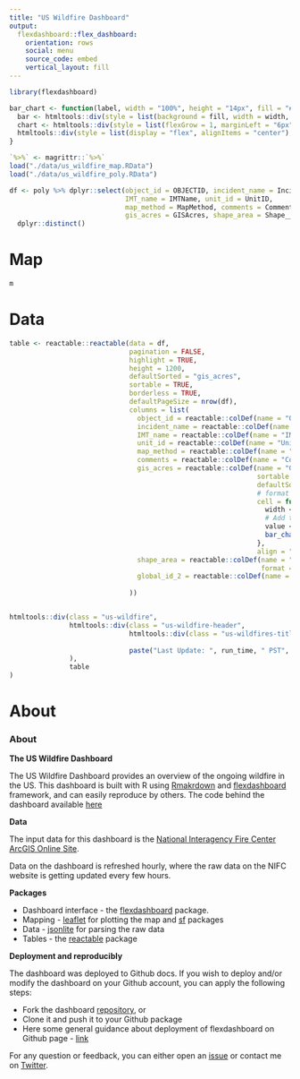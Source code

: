 ```yaml
---
title: "US Wildfire Dashboard"
output: 
  flexdashboard::flex_dashboard:
    orientation: rows
    social: menu
    source_code: embed
    vertical_layout: fill
---
```


```r
library(flexdashboard)

bar_chart <- function(label, width = "100%", height = "14px", fill = "#00bfc4", background = NULL) {
  bar <- htmltools::div(style = list(background = fill, width = width, height = height))
  chart <- htmltools::div(style = list(flexGrow = 1, marginLeft = "6px", background = background), bar)
  htmltools::div(style = list(display = "flex", alignItems = "center"), label, chart)
}

`%>%` <- magrittr::`%>%`
load("./data/us_wildfire_map.RData")
load("./data/us_wildfire_poly.RData")

df <- poly %>% dplyr::select(object_id = OBJECTID, incident_name = IncidentName,
                             IMT_name = IMTName, unit_id = UnitID,
                             map_method = MapMethod, comments = Comments,
                             gis_acres = GISAcres, shape_area = Shape__Area, global_id_2 = GlobalID_2) %>%
  dplyr::distinct()
```

Map
===================================== 

```r
m
```

Data
===================================== 
```r


table <- reactable::reactable(data = df, 
                              pagination = FALSE,
                              highlight = TRUE,
                              height = 1200,
                              defaultSorted = "gis_acres",
                              sortable = TRUE,
                              borderless = TRUE,
                              defaultPageSize = nrow(df),
                              columns = list(
                                object_id = reactable::colDef(name = "Object ID"),
                                incident_name = reactable::colDef(name = "Incident Name"),
                                IMT_name = reactable::colDef(name = "IMT Name"),
                                unit_id = reactable::colDef(name = "Unit ID"),
                                map_method = reactable::colDef(name = "Map Method"),
                                comments = reactable::colDef(name = "Comments"),
                                gis_acres = reactable::colDef(name = "GIS Acres",
                                                              sortable = TRUE,
                                                              defaultSortOrder = "desc",
                                                              # format = reactable::colFormat(separators = TRUE, digits = 0),
                                                              cell = function(value) {
                                                                width <- paste0(value * 100 / max(df$gis_acres), "%")
                                                                # Add thousands separators
                                                                value <- format(value, big.mark = ",")
                                                                bar_chart(value, width = width, fill = "red")
                                                              },
                                                              align = "left"),
                                shape_area = reactable::colDef(name = "Shape Area",
                                                               format = reactable::colFormat(separators = TRUE, digits = 5)),
                                global_id_2 = reactable::colDef(name = "Global ID")
                                
                              ))


htmltools::div(class = "us-wildfire",
               htmltools::div(class = "us-wildfire-header",
                              htmltools::div(class = "us-wildfires-title", "Source: National Interagency Fire Center ArcGIS Online Site"),
                              
                              paste("Last Update: ", run_time, " PST", sep = "")
               ),
               table
)

```

About
===================================== 

### About

**The US Wildfire Dashboard**

The US Wildfire Dashboard provides an overview of the ongoing wildfire in the US. This dashboard is built with R using [Rmakrdown](https://rmarkdown.rstudio.com/) and [flexdashboard](https://rmarkdown.rstudio.com/flexdashboard/) framework, and can easily reproduce by others. The code behind the dashboard available [here](https://github.com/RamiKrispin/uswildfire)

**Data**

The input data for this dashboard is the [National Interagency Fire Center ArcGIS Online Site](https://data-nifc.opendata.arcgis.com/).

Data on the dashboard is refreshed hourly, where the raw data on the NIFC website is getting updated every few hours.


**Packages**

* Dashboard interface - the [flexdashboard](https://rmarkdown.rstudio.com/flexdashboard/) package. 
* Mapping - [leaflet](https://rstudio.github.io/leaflet/) for plotting the map and [sf](https://r-spatial.github.io/sf/index.html) packages
* Data - [jsonlite](https://github.com/jeroen/jsonlite) for parsing the raw data
* Tables - the [reactable](https://glin.github.io/reactable/) package

**Deployment and reproducibly**

The dashboard was deployed to Github docs. If you wish to deploy and/or modify the dashboard on your Github account, you can apply the following steps:

* Fork the dashboard [repository](https://github.com/RamiKrispin/uswildfire), or
* Clone it and push it to your Github package
* Here some general guidance about deployment of flexdashboard on Github page - [link](https://github.com/pbatey/flexdashboard-example)

For any question or feedback, you can either open an [issue](https://github.com/RamiKrispin/uswildfire/issues) or contact me on [Twitter](https://twitter.com/Rami_Krispin).

